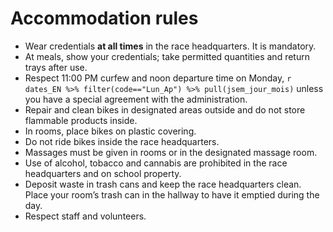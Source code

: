# Accommodation rules

- Wear credentials **at all times** in the race headquarters. It is mandatory.
- At meals, show your credentials; take permitted quantities and return trays after use.
- Respect 11:00 PM curfew and noon departure time on Monday, `r dates_EN %>% filter(code=="Lun_Ap") %>% pull(jsem_jour_mois)` unless you have a special agreement with the administration.
- Repair and clean bikes in designated areas outside and do not store flammable products inside.
- In rooms, place bikes on plastic covering.
- Do not ride bikes inside the race headquarters.
- Massages must be given in rooms or in the designated massage room.
- Use of alcohol, tobacco and cannabis are prohibited in the race headquarters and on school property.
- Deposit waste in trash cans and keep the race headquarters clean. Place your room’s trash can in the hallway to have it emptied during the day.
- Respect staff and volunteers.
